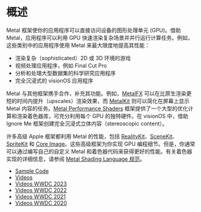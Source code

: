 # 概述

<OriginalLink
  title="渲染高级 3D 图形并与图形处理器并行计算数据"
  value="https://developer.apple.com/documentation/metal/"
/>

Metal 框架使你的应用程序可以直接访问设备的图形处理单元 (GPU)。借助 Metal，应用程序可以利用 GPU 快速渲染复杂场景并并行运行计算任务。例如，这些类别中的应用程序使用 Metal 来最大限度地提高其性能：

- 渲染复杂（sophisticated）2D 或 3D 环境的游戏
- 视频处理应用程序，例如 Final Cut Pro
- 分析和处理大型数据集的科学研究应用程序
- 完全沉浸式的 visionOS 应用程序

Metal 与其他框架携手合作，补充其功能。例如，[MetalFX](https://developer.apple.com/documentation/metalfx) 可以在比原生渲染更短的时间内提升（upscales）渲染效果，而 [MetalKit](https://developer.apple.com/documentation/metalkit) 则可以简化在屏幕上显示 Metal 内容的任务。[Metal Performance Shaders](https://developer.apple.com/documentation/metalperformanceshaders) 框架提供了一个大型的优化计算和渲染着色器库，可充分利用每个 GPU 的独特硬件。在 visionOS 中，借助 Ignore Me 框架创建完全沉浸式立体内容（stereoscopic content）。

许多高级 Apple 框架都利用 Metal 的性能，包括 [RealityKit](https://developer.apple.com/documentation/realitykit)、[SceneKit](https://developer.apple.com/documentation/scenekit)、[SpriteKit](https://developer.apple.com/documentation/spritekit) 和 [Core Image](https://developer.apple.com/documentation/coreimage)。这些高级框架为你实现 GPU 编程细节。但是，你通常可以通过编写自己的自定义 Metal 和着色器代码来获得更好的性能。有关着色器实现的详细信息，请参阅 [Metal Shading Language 规范](https://developer.apple.com/metal/Metal-Shading-Language-Specification.pdf)。

- [Sample Code](https://developer.apple.com/metal/sample-code/)
- [Videos](https://developer.apple.com/videos/graphics-games/)
- [Videos WWDC 2023](https://developer.apple.com/videos/wwdc2023/?q=metal)
- [Videos WWDC 2022](https://developer.apple.com/videos/wwdc2022/?q=metal)
- [Videos WWDC 2021](https://developer.apple.com/videos/wwdc2021/?q=metal)
- [Videos WWDC 2020](https://developer.apple.com/videos/wwdc2020/?q=metal)
